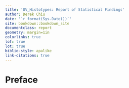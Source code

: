```yaml
---
title: 'OV_Histotypes: Report of Statistical Findings'
author: Derek Chiu
date: '`r format(Sys.Date())`'
site: bookdown::bookdown_site
documentclass: report
geometry: margin=1in
colorlinks: true
lof: true
lot: true
biblio-style: apalike
link-citations: true
---
```


# Preface {-}
